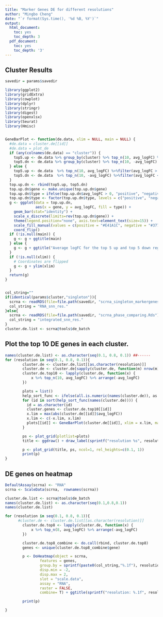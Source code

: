 ```yaml
---
title: "Marker Genes DE for different resolutions"
author: "Mingbo Cheng"
date: "`r format(Sys.time(), '%d %B, %Y')`"
output:
  html_document:
    toc: yes
    toc_depth: 3
  pdf_document:
    toc: yes
    toc_depth: '3'
---
```

## Cluster Results


```r
savedir = params$savedir
```

```r
library(ggplot2)
library(gridExtra)
library(cowplot)
library(dplyr)
library(stringr)
library(digest)
library(openxlsx)
library(Seurat)
library(Hmisc)


GeneBarPlot <- function(de.data, xlim = NULL, main = NULL) {
  #de.data = cluster.de[[id]]
  #de.data = plot_de
  if (any(colnames(de.data) == "cluster")) {
    top5.up <- de.data %>% group_by(cluster) %>% top_n(10, avg_logFC) %>%filter(avg_logFC > 0) %>% arrange(-avg_logFC)
    top5.dn <- de.data %>% group_by(cluster) %>% top_n(10, -avg_logFC) %>%filter(avg_logFC < 0) %>% arrange(-avg_logFC)
  } else {
    top5.up <- de.data  %>% top_n(10, avg_logFC) %>%filter(avg_logFC > 0) %>% arrange(-avg_logFC)
    top5.dn <- de.data  %>% top_n(10, -avg_logFC) %>%filter(avg_logFC < 0) %>% arrange(-avg_logFC)
  }
  top.up.dn <- rbind(top5.up, top5.dn)
  top.up.dn$gene <- make.unique(top.up.dn$gene)
  top.up.dn$type = ifelse(top.up.dn$avg_logFC > 0, "positive", "negative")
  top.up.dn$type <- factor(top.up.dn$type, levels = c("positive", "negative"))
  g <- ggplot(data = top.up.dn,
              aes(x = gene, y = avg_logFC, fill = type)) +
    geom_bar(stat="identity") +
    scale_x_discrete(limits=rev(top.up.dn$gene)) +
    theme(legend.position="none", axis.text=element_text(size=15)) +
    scale_fill_manual(values = c(positive = "#E41A1C", negative = "#377EB8")) +
    coord_flip()
  if (!is.null(main)) {
    g <- g + ggtitle(main)
  } else {
    g <- g + ggtitle("Average logFC for the top 5 up and top 5 down regulated genes")
  }
  if (!is.null(xlim)) {
    # Coordinates are flipped
    g <- g + ylim(xlim)
  }
  return(g)
}


col_string=""
if(identical(params$cluster,"singleton")){
  scrna <- readRDS(file=file.path(savedir, "scrna_singleton_markergenes.Rds"))
  col_string = "RNA_snn_res."
}else{
  scrna <- readRDS(file=file.path(savedir, "scrna_phase_comparing.Rds"))
  col_string = "integrated_snn_res."
}
cluster.de.list <- scrna@tools$de_batch


```


## Plot the top 10 DE genes in each cluster.

```r

names(cluster.de.list) <- as.character(seq(0.1, 0.8, 0.1)) ##------
for (resolution in seq(0.1, 0.8, 0.1)){
        cluster.de <- cluster.de.list[[as.character(resolution)]]
        cluster.de <- cluster.de[sapply(cluster.de, function(m) nrow(m) >0)]
        cluster.de.top10 <- lapply(cluster.de, function(x) {
            x %>% top_n(10, avg_logFC) %>% arrange(-avg_logFC)
        })

        plots = list()
        help_sort_func <- ifelse(all.is.numeric(names(cluster.de)), as.numeric, function(x){x})
        for (id in sort(help_sort_func(names(cluster.de)))) {
          id = as.character(id)
          cluster.genes <- cluster.de.top10[[id]]
          x.lim = max(abs(cluster.de[[id]]$avg_logFC))
          x.lim <- c(-x.lim, x.lim)
          plots[[id]] <- GeneBarPlot(cluster.de[[id]], xlim = x.lim, main = id)
        }

        ps <- plot_grid(plotlist=plots)
        title <- ggdraw() + draw_label(sprintf("resolution %s", resolution), fontface='bold')

        p <- plot_grid(title, ps, ncol=1, rel_heights=c(0.1, 1))
        print(p)
}

```


## DE genes on heatmap

```r
DefaultAssay(scrna) <- "RNA"
scrna <- ScaleData(scrna,  rownames(scrna))

cluster.de.list <- scrna@tools$de_batch
names(cluster.de.list) <- as.character(seq(0.1,0.8,0.1))
names(cluster.de.list)

for (resolution in seq(0.1, 0.8, 0.1)){
      #cluster.de <- cluster.de.list[[as.character(resolution)]]
        cluster.de.top8 <- lapply(cluster.de, function(x) {
            x %>% top_n(8, avg_logFC) %>% arrange(-avg_logFC)
        })

        cluster.de.top8_combine <- do.call(rbind, cluster.de.top8)
        genes <- unique(cluster.de.top8_combine$gene)

        p <- DoHeatmap(object = scrna,
                features = genes,
                group.by = sprintf(paste0(col_string,"%.1f"), resolution),
                disp.min = -2,
                disp.max = 2,
                slot = "scale.data",
                assay = "RNA",
                raster = FALSE,
                combine= T) + ggtitle(sprintf("resolution: %.1f", resolution)) + NoLegend()

        print(p)

}

```
